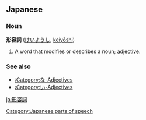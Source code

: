 == Japanese ==
=== Noun ===
'''形容詞''' ([[けいようし]], [[keiyōshi]])

# A word that modifies or describes a noun; [[adjective]].

=== See also ===
* [[:Category:な-Adjectives]]
* [[:Category:い-Adjectives]]

[[Category:Japanese parts of speech]]

[[ja:形容詞]]